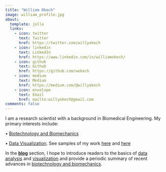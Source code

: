 ```yaml
---
title: "William Okech"
image: william_profile.jpg
about:
  template: jolla
  links:
    - icon: twitter
      text: Twitter
      href: https://twitter.com/willyokech
    - icon: linkedin
      text: LinkedIn
      href: https://www.linkedin.com/in/williamokech/
    - icon: github
      text: Github
      href: https://github.com/wokech
    - icon: medium
      text: Medium
      href: https://medium.com/@willyokech
    - icon: envelope
      text: Email
      href: mailto:willyokech@gmail.com
comments: false
---
```


::: {#hero-heading style="text-align:left"}
I am a research scientist with a background in Biomedical Engineering. My primary interests include:

• [Biotechnology and Biomechanics](resources/biox/biox.qmd)

• [Data Visualization](resources/data_viz/ds_viz.qmd). See samples of my work [here](https://twitter.com/afrodataviz1) and [here](https://www.instagram.com/afrodataviz/)

In the [**blog**](blog.qmd) section, I hope to introduce readers to the basics of [data](resources/ds_ml_ai/ds_ml_ai.qmd) [analysis](resources/programming/programming.qmd) and [visualization](resources/data_viz/ds_viz.qmd) and provide a periodic summary of recent advances in [biotechnology and biomechanics](resources/biox/biox.qmd).
:::
